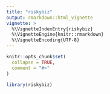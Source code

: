 ```yaml
---
title: "riskybiz"
output: rmarkdown::html_vignette
vignette: >
  %\VignetteIndexEntry{riskybiz}
  %\VignetteEngine{knitr::rmarkdown}
  %\VignetteEncoding{UTF-8}
---
```


```r
knitr::opts_chunk$set(
  collapse = TRUE,
  comment = "#>"
)
```

```r
library(riskybiz)
```
